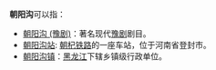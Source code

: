 '''朝阳沟'''可以指：
*[[朝阳沟_(豫剧)|朝阳沟 (豫剧)]]：著名现代[[豫剧|豫剧]]剧目。
*[[朝阳沟站|朝阳沟站]]: [[朝杞铁路|朝杞铁路]]的一座车站，位于河南省登封市。
*[[朝阳沟镇|朝阳沟镇]]：[[黑龙江|黑龙江]]下辖乡镇级行政单位。

{{disambig||Cat=三字中国相关消歧义}}